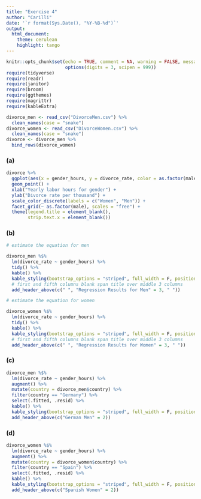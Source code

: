 ```yaml
---
title: "Exercise 4"
author: "Carilli"
date: '`r format(Sys.Date(), "%Y-%B-%d")`'
output: 
  html_document:
    theme: cerulean
    highlight: tango
---
```


```r
knitr::opts_chunk$set(echo = TRUE, comment = NA, warning = FALSE, message = FALSE,
                      options(digits = 3, scipen = 999))
require(tidyverse)
require(readr)
require(janitor)
require(broom)
require(ggthemes)
require(magrittr)
require(kableExtra)
```

```r
divorce_men <- read_csv("DivorceMen.csv") %>% 
  clean_names(case = "snake")
divorce_women <- read_csv("DivorceWomen.csv") %>% 
  clean_names(case = "snake")
divorce <- divorce_men %>% 
  bind_rows(divorce_women)
```

### (a)

```r
divorce %>% 
  ggplot(aes(x = gender_hours, y = divorce_rate, color = as.factor(male))) + 
  geom_point() +
  xlab("Yearly labor hours for gender") +
  ylab("Divorce rate per thousand") +
  scale_color_discrete(labels = c("Women", "Men")) +
  facet_grid(~ as.factor(male), scales = "free") + 
  theme(legend.title = element_blank(), 
        strip.text.x = element_blank())
```


### (b)

```r
# estimate the equation for men

divorce_men %$% 
  lm(divorce_rate ~ gender_hours) %>% 
  tidy() %>% 
  kable() %>% 
  kable_styling(bootstrap_options = "striped", full_width = F, position = "left") %>% 
  # first and fifth columns blank span title over middle 3 columns
  add_header_above(c(" ", "Regression Results for Men" = 3, " "))

# estimate the equation for women

divorce_women %$% 
  lm(divorce_rate ~ gender_hours) %>% 
  tidy() %>% 
  kable() %>% 
  kable_styling(bootstrap_options = "striped", full_width = F, position = "left") %>% 
  # first and fifth columns blank span title over middle 3 columns
  add_header_above(c(" ", "Regression Results for Women" = 3, " ")) 
```

### (c)

```r
divorce_men %$% 
  lm(divorce_rate ~ gender_hours) %>% 
  augment() %>%
  mutate(country = divorce_men$country) %>%
  filter(country == "Germany") %>% 
  select(.fitted, .resid) %>% 
  kable() %>% 
  kable_styling(bootstrap_options = "striped", full_width = F, position = "left") %>% 
  add_header_above(c("German Men" = 2))
```

### (d)

```r
divorce_women %$% 
  lm(divorce_rate ~ gender_hours) %>% 
  augment() %>%
  mutate(country = divorce_women$country) %>%
  filter(country == "Spain") %>% 
  select(.fitted, .resid) %>% 
  kable() %>% 
  kable_styling(bootstrap_options = "striped", full_width = F, position = "left") %>% 
  add_header_above(c("Spanish Women" = 2))
```

